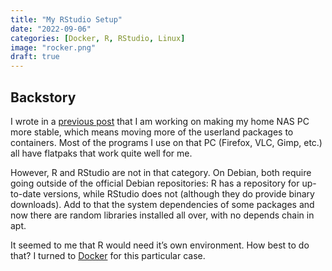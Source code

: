 ```yaml
---
title: "My RStudio Setup"
date: "2022-09-06"
categories: [Docker, R, RStudio, Linux]
image: "rocker.png"
draft: true
---
```


## Backstory

I wrote in a 
  <a href="../2022-09-04-flatpak/index.qmd">previous post</a>
  that I am working on making my home NAS PC more stable, which means
  moving more of the userland packages to containers. Most 
  of the programs I use on that PC (Firefox, VLC, Gimp, etc.)
  all have flatpaks that work quite well for me. 
  
However, R and RStudio are not in that category. On Debian, both
  require going outside of the official Debian repositories:
  R has a repository for up-to-date versions, while RStudio
  does not (although they do provide binary downloads). Add to that
  the system dependencies of some packages and now there are random
  libraries installed all over, with no depends chain in apt.
  
It seemed to me that R would need it's own environment.
  How best to do that? I turned to
  <a href="https://www.docker.com/">Docker</a> for this particular
  case.

